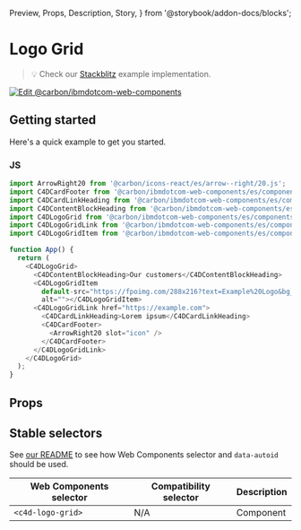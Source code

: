   Preview,
  Props,
  Description,
  Story,
} from '@storybook/addon-docs/blocks';

# Logo Grid

> 💡 Check our
> [Stackblitz](https://stackblitz.com/github/carbon-design-system/carbon-for-ibm-dotcom/tree/main/packages/web-components/examples/stackblitz/components-react/logo-grid)
> example implementation.

[![Edit @carbon/ibmdotcom-web-components](https://developer.stackblitz.com/img/open_in_stackblitz.svg)](https://stackblitz.com/github/carbon-design-system/carbon-for-ibm-dotcom/tree/main/packages/web-components/examples/codesandbox/components-react/logo-grid)

## Getting started

Here's a quick example to get you started.

### JS

```javascript
import ArrowRight20 from '@carbon/icons-react/es/arrow--right/20.js';
import C4DCardFooter from '@carbon/ibmdotcom-web-components/es/components-react/card/card-footer';
import C4DCardLinkHeading from '@carbon/ibmdotcom-web-components/es/components-react/card-link/card-link-heading';
import C4DContentBlockHeading from '@carbon/ibmdotcom-web-components/es/components-react/content-block/content-block-heading';
import C4DLogoGrid from '@carbon/ibmdotcom-web-components/es/components-react/logo-grid/logo-grid';
import C4DLogoGridLink from '@carbon/ibmdotcom-web-components/es/components-react/logo-grid/logo-grid-link';
import C4DLogoGridItem from '@carbon/ibmdotcom-web-components/es/components-react/logo-grid/logo-grid-item';

function App() {
  return (
    <C4DLogoGrid>
      <C4DContentBlockHeading>Our customers</C4DContentBlockHeading>
      <C4DLogoGridItem
        default-src="https://fpoimg.com/288x216?text=Example%20Logo&bg_color=ee5396&text_color=161616"
        alt=""></C4DLogoGridItem>
      <C4DLogoGridLink href="https://example.com">
        <C4DCardLinkHeading>Lorem ipsum</C4DCardLinkHeading>
        <C4DCardFooter>
          <ArrowRight20 slot="icon" />
        </C4DCardFooter>
      </C4DLogoGridLink>
    </C4DLogoGrid>
  );
}
```

## Props

<Props of={PropTypesRef} />

## Stable selectors

See
[our README](https://github.com/carbon-design-system/carbon-for-ibm-dotcom/tree/main/packages/web-components#stable-selectors-for-analytics-and-integratione2e-testing-in-web-components)
to see how Web Components selector and `data-autoid` should be used.

| Web Components selector | Compatibility selector | Description |
| ----------------------- | ---------------------- | ----------- |
| `<c4d-logo-grid>`       | N/A                    | Component   |

<Description markdown={contributing} />

